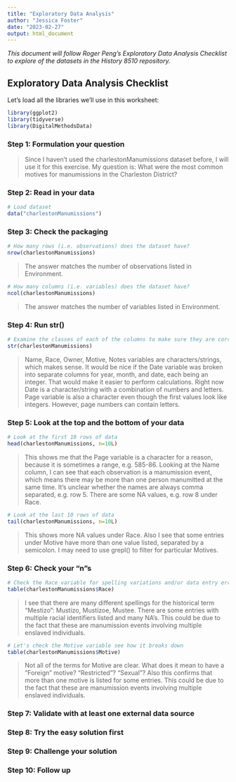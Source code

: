 ```yaml
---
title: "Exploratory Data Analysis"
author: "Jessica Foster"
date: "2023-02-27"
output: html_document
---
```


_This document will follow Roger Peng's Exploratory Data Analysis Checklist to explore of the datasets in the History 8510 repository._

## Exploratory Data Analysis Checklist

Let's load all the libraries we'll use in this worksheet: 
```r
library(ggplot2) 
library(tidyverse)
library(DigitalMethodsData)
```

### Step 1: Formulation your question

> Since I haven't used the charlestonManumissions dataset before, I will use it for this exercise. My question is: What were the most common motives for manumissions in the Charleston District?

### Step 2: Read in your data

```r
# Load dataset
data("charlestonManumissions")
```

### Step 3: Check the packaging

```r
# How many rows (i.e. observations) does the dataset have?
nrow(charlestonManumissions)
```
> The answer matches the number of observations listed in Environment.

```r
# How many columns (i.e. variables) does the dataset have?
ncol(charlestonManumissions)
```
> The answer matches the number of variables listed in Environment.

### Step 4: Run str()

```r
# Examine the classes of each of the columns to make sure they are correctly specified (i.e. numbers are numeric and strings are character, etc.). 
str(charlestonManumissions)
```
> Name, Race, Owner, Motive, Notes variables are characters/strings, which makes sense. It would be nice if the Date variable was broken into separate columns for year, month, and date, each being an integer. That would make it easier to perform calculations. Right now Date is a character/string with a combination of numbers and letters. Page variable is also a character even though the first values look like integers. However, page numbers can contain letters.

### Step 5: Look at the top and the bottom of your data

```r
# Look at the first 10 rows of data
head(charlestonManumissions, n=10L)
```
> This shows me that the Page variable is a character for a reason, because it is sometimes a range, e.g. 585-86. Looking at the Name column, I can see that each observation is a manumission event, which means there may be more than one person manumitted at the same time. It's unclear whether the names are always comma separated, e.g. row 5. There are some NA values, e.g. row 8 under Race.

```r
# Look at the last 10 rows of data
tail(charlestonManumissions, n=10L)
```
> This shows more NA values under Race. Also I see that some entries under Motive have more than one value listed, separated by a semicolon. I may need to use grepl() to filter for particular Motives.

### Step 6: Check your "n"s

```r
# Check the Race variable for spelling variations and/or data entry errors
table(charlestonManumissions$Race)
```
> I see that there are many different spellings for the historical term "Mestizo": Mustizo, Mustizoe, Mustee. There are some entries with multiple racial identifiers listed and many NA's. This could be due to the fact that these are manumission events involving multiple enslaved individuals.

```r
# Let's check the Motive variable see how it breaks down
table(charlestonManumissions$Motive)
```
> Not all of the terms for Motive are clear. What does it mean to have a "Foreign" motive? "Restricted"? "Sexual"? Also this confirms that more than one motive is listed for some entries. This could be due to the fact that these are manumission events involving multiple enslaved individuals.

### Step 7: Validate with at least one external data source

### Step 8: Try the easy solution first

### Step 9: Challenge your solution

### Step 10: Follow up